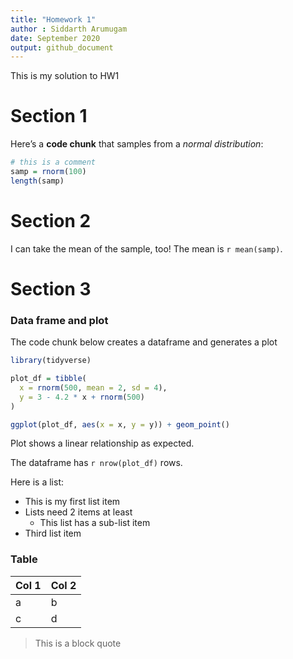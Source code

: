 ```yaml
---
title: "Homework 1"
author : Siddarth Arumugam
date: September 2020
output: github_document
---
```


This is my solution to HW1

# Section 1

Here's a **code chunk** that samples from 
a _normal distribution_:

```r
# this is a comment
samp = rnorm(100)
length(samp)
```

# Section 2

I can take the mean of the sample, too!
The mean is `r mean(samp)`.

# Section 3

### Data frame and plot

The code chunk below creates a dataframe and generates a plot

```r
library(tidyverse)

plot_df = tibble(
  x = rnorm(500, mean = 2, sd = 4),
  y = 3 - 4.2 * x + rnorm(500)
)

ggplot(plot_df, aes(x = x, y = y)) + geom_point()
```

Plot shows a linear relationship as expected.

The dataframe has `r nrow(plot_df)` rows.

Here is a list:

* This is my first list item
* Lists need 2 items at least
  * This list has a sub-list item
* Third list item

### Table

Col 1 | Col 2
------|-------
a     | b
c     | d

> This is a block quote
